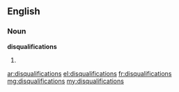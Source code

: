 ==English==

===Noun===
'''disqualifications'''

# {{plural of|disqualification}}

[[ar:disqualifications]]
[[el:disqualifications]]
[[fr:disqualifications]]
[[mg:disqualifications]]
[[my:disqualifications]]